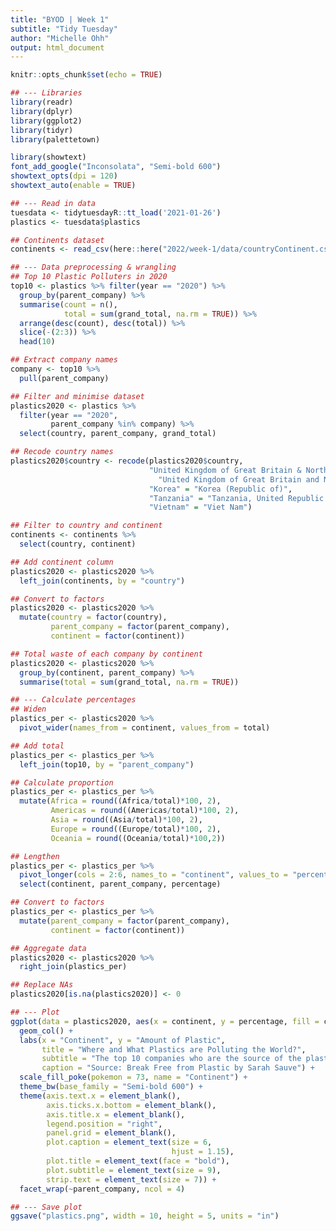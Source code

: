 ```yaml
---
title: "BYOD | Week 1"
subtitle: "Tidy Tuesday"
author: "Michelle Ohh"
output: html_document
---
```


```r
knitr::opts_chunk$set(echo = TRUE)
```

```r
## --- Libraries
library(readr)
library(dplyr)
library(ggplot2)
library(tidyr)
library(palettetown)

library(showtext)
font_add_google("Inconsolata", "Semi-bold 600")
showtext_opts(dpi = 120)
showtext_auto(enable = TRUE)
```

```r
## --- Read in data
tuesdata <- tidytuesdayR::tt_load('2021-01-26')
plastics <- tuesdata$plastics

## Continents dataset
continents <- read_csv(here::here("2022/week-1/data/countryContinent.csv"))
```

```r
## --- Data preprocessing & wrangling
## Top 10 Plastic Polluters in 2020
top10 <- plastics %>% filter(year == "2020") %>% 
  group_by(parent_company) %>% 
  summarise(count = n(),
            total = sum(grand_total, na.rm = TRUE)) %>% 
  arrange(desc(count), desc(total)) %>% 
  slice(-(2:3)) %>% 
  head(10)

## Extract company names
company <- top10 %>% 
  pull(parent_company)

## Filter and minimise dataset
plastics2020 <- plastics %>% 
  filter(year == "2020",
         parent_company %in% company) %>% 
  select(country, parent_company, grand_total)

## Recode country names
plastics2020$country <- recode(plastics2020$country, 
                               "United Kingdom of Great Britain & Northern Ireland" = 
                                 "United Kingdom of Great Britain and Northern Ireland",
                               "Korea" = "Korea (Republic of)",
                               "Tanzania" = "Tanzania, United Republic of",
                               "Vietnam" = "Viet Nam")

## Filter to country and continent
continents <- continents %>% 
  select(country, continent)

## Add continent column
plastics2020 <- plastics2020 %>% 
  left_join(continents, by = "country")

## Convert to factors 
plastics2020 <- plastics2020 %>% 
  mutate(country = factor(country),
         parent_company = factor(parent_company),
         continent = factor(continent))

## Total waste of each company by continent
plastics2020 <- plastics2020 %>% 
  group_by(continent, parent_company) %>% 
  summarise(total = sum(grand_total, na.rm = TRUE))

## --- Calculate percentages 
## Widen
plastics_per <- plastics2020 %>% 
  pivot_wider(names_from = continent, values_from = total)

## Add total
plastics_per <- plastics_per %>% 
  left_join(top10, by = "parent_company")

## Calculate proportion 
plastics_per <- plastics_per %>% 
  mutate(Africa = round((Africa/total)*100, 2),
         Americas = round((Americas/total)*100, 2),
         Asia = round((Asia/total)*100, 2),
         Europe = round((Europe/total)*100, 2),
         Oceania = round((Oceania/total)*100,2))

## Lengthen
plastics_per <- plastics_per %>% 
  pivot_longer(cols = 2:6, names_to = "continent", values_to = "percentage") %>%
  select(continent, parent_company, percentage)

## Convert to factors
plastics_per <- plastics_per %>% 
  mutate(parent_company = factor(parent_company),
         continent = factor(continent))

## Aggregate data 
plastics2020 <- plastics2020 %>% 
  right_join(plastics_per)

## Replace NAs
plastics2020[is.na(plastics2020)] <- 0
```

```r
## --- Plot
ggplot(data = plastics2020, aes(x = continent, y = percentage, fill = continent)) +
  geom_col() +
  labs(x = "Continent", y = "Amount of Plastic",
       title = "Where and What Plastics are Polluting the World?",
       subtitle = "The top 10 companies who are the source of the plastic pollution in 2020",
       caption = "Source: Break Free from Plastic by Sarah Sauve") +
  scale_fill_poke(pokemon = 73, name = "Continent") +
  theme_bw(base_family = "Semi-bold 600") +
  theme(axis.text.x = element_blank(),
        axis.ticks.x.bottom = element_blank(),
        axis.title.x = element_blank(),
        legend.position = "right",
        panel.grid = element_blank(),
        plot.caption = element_text(size = 6, 
                                    hjust = 1.15),
        plot.title = element_text(face = "bold"),
        plot.subtitle = element_text(size = 9),
        strip.text = element_text(size = 7)) +
  facet_wrap(~parent_company, ncol = 4)

## --- Save plot
ggsave("plastics.png", width = 10, height = 5, units = "in")
```